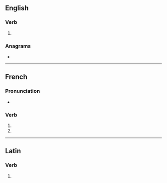 {{also|dolés}}
==English==

===Verb===
{{head|en|verb form}}

# {{en-third-person singular of|dole}}

===Anagrams===
* {{anagrams|en|a=delos|Delos|Deols|Ledos|OLEDs|dosel|lodes|losed|soled}}

----

==French==

===Pronunciation===
* {{homophones|fr|dole|dolent}}

===Verb===
{{head|fr|verb form}}

# {{inflection of|fr|doler||2|s|pres|indc}}
# {{inflection of|fr|doler||2|s|pres|subj}}

----

==Latin==

===Verb===
{{la-verb-form|dolēs}}

# {{inflection of|la|doleō||2|s|pres|actv|indc}}